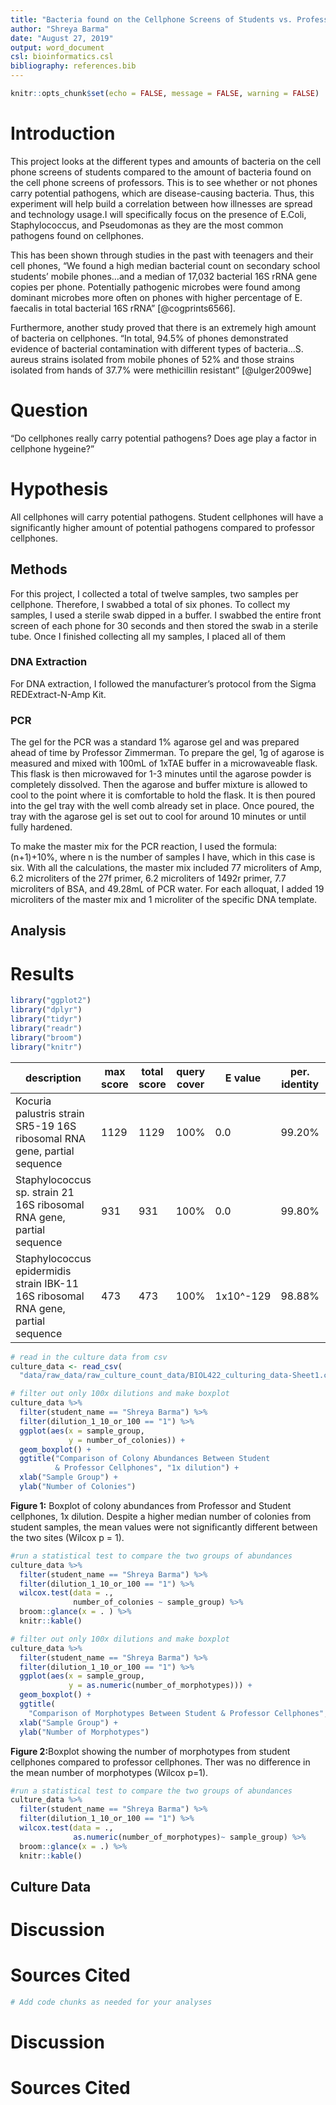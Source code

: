 ```yaml
---
title: "Bacteria found on the Cellphone Screens of Students vs. Professors"
author: "Shreya Barma"
date: "August 27, 2019"
output: word_document
csl: bioinformatics.csl
bibliography: references.bib
---
```


```r
knitr::opts_chunk$set(echo = FALSE, message = FALSE, warning = FALSE)
```

# Introduction

This project looks at the different types and amounts of bacteria on the cell 
phone screens of students compared to the amount of bacteria found on the cell
phone screens of professors. This is to see whether or not phones carry 
potential pathogens, which are disease-causing bacteria. Thus, this experiment 
will help build a correlation between how illnesses are spread and technology 
usage.I will specifically focus on the presence of E.Coli, Staphylococcus, and 
Pseudomonas as they are the most common pathogens found on cellphones. 

This has been shown through studies in the past with teenagers and their cell 
phones, "We found a high median bacterial count on secondary school students’ 
mobile phones...and a median of 17,032 bacterial 16S rRNA gene copies per phone.
Potentially pathogenic microbes were found among dominant microbes more often on
phones with higher percentage of E. faecalis in total bacterial 16S rRNA" 
[@cogprints6566]. 

Furthermore, another study proved that there is an extremely high amount of 
bacteria on cellphones. "In total, 94.5% of phones demonstrated evidence of 
bacterial contamination with different types of bacteria...S. aureus strains 
isolated from mobile phones of 52% and those strains isolated from hands of 
37.7% were methicillin resistant" [@ulger2009we]




# Question

"Do cellphones really carry potential pathogens? Does age play a factor in 
cellphone hygeine?" 

# Hypothesis 

All cellphones will carry potential pathogens. Student cellphones will have a 
significantly higher amount of potential pathogens compared to professor 
cellphones. 

## Methods

For this project, I collected a total of twelve samples, two samples per 
cellphone. Therefore, I swabbed a total of six phones. To collect my samples, 
I used a sterile swab dipped in a buffer. I swabbed the entire front screen of 
each phone for 30 seconds and then stored the swab in a sterile tube. Once I 
finished collecting all my samples, I placed all of them 

### DNA Extraction 
For DNA extraction, I followed the manufacturer's protocol from the Sigma 
REDExtract-N-Amp Kit. 

### PCR
The gel for the PCR was a standard 1% agarose gel and was prepared ahead of 
time by Professor Zimmerman. To prepare the gel, 1g of agarose is measured and 
mixed with 100mL of 1xTAE buffer in a microwaveable flask. This flask is then 
microwaved for 1-3 minutes until the agarose powder is completely dissolved. 
Then the agarose and buffer mixture is allowed to cool to the point where it is 
comfortable to hold the flask. It is then poured into the gel tray with the well
comb already set in place. Once poured, the tray with the agarose gel is set out
to cool for around 10 minutes or until fully hardened. 

To make the master mix for the PCR reaction, I used the formula: (n+1)+10%, 
where n is the number of samples I have, which in this case is six. With all 
the calculations, the master mix included 77 microliters of Amp, 6.2 microliters
of the 27f primer, 6.2 microliters of 1492r primer, 7.7 microliters of BSA, and 
49.28mL of PCR water. For each alloquat, I added 19 microliters of the master 
mix and 1 microliter of the specific DNA template.




## Analysis

# Results

```r
library("ggplot2")
library("dplyr")
library("tidyr")
library("readr")
library("broom")
library("knitr")
```

| description                                                                       | max score | total score | query cover | E value   | per. identity | Accession  |
|-----------------------------------------------------------------------------------|-----------|-------------|-------------|-----------|---------------|------------|
| Kocuria palustris strain SR5-19 16S ribosomal RNA gene, partial sequence          | 1129      | 1129        | 100%        | 0.0       | 99.20%        | MN421514.1 |
| Staphylococcus sp. strain 21 16S ribosomal RNA gene, partial sequence             | 931       | 931         | 100%        | 0.0       | 99.80%        | MK465362.1 |
| Staphylococcus epidermidis strain IBK-11 16S ribosomal RNA gene, partial sequence | 473       | 473         | 100%        | 1x10^-129 | 98.88%        | MN428237.1 |


```r
# read in the culture data from csv
culture_data <- read_csv(
  "data/raw_data/raw_culture_count_data/BIOL422_culturing_data-Sheet1.csv")
```

```r
# filter out only 100x dilutions and make boxplot
culture_data %>%
  filter(student_name == "Shreya Barma") %>%
  filter(dilution_1_10_or_100 == "1") %>%
  ggplot(aes(x = sample_group,
             y = number_of_colonies)) +
  geom_boxplot() +
  ggtitle("Comparison of Colony Abundances Between Student
          & Professor Cellphones", "1x dilution") +
  xlab("Sample Group") +
  ylab("Number of Colonies")
```

**Figure 1:** Boxplot of colony abundances from Professor and Student cellphones, 1x dilution. Despite a higher median number of colonies from student samples, the mean values were not significantly different between the two sites (Wilcox p = 1). 

```r
#run a statistical test to compare the two groups of abundances
culture_data %>%
  filter(student_name == "Shreya Barma") %>%
  filter(dilution_1_10_or_100 == "1") %>%
  wilcox.test(data = .,
              number_of_colonies ~ sample_group) %>%
  broom::glance(x = . ) %>%
  knitr::kable()
```

```r
# filter out only 100x dilutions and make boxplot
culture_data %>%
  filter(student_name == "Shreya Barma") %>%
  filter(dilution_1_10_or_100 == "1") %>%
  ggplot(aes(x = sample_group,
             y = as.numeric(number_of_morphotypes))) +
  geom_boxplot() +
  ggtitle(
    "Comparison of Morphotypes Between Student & Professor Cellphones", "1x dilution") +
  xlab("Sample Group") +
  ylab("Number of Morphotypes")
```


**Figure 2:**Boxplot showing the number of morphotypes from student cellphones compared to professor cellphones. Ther was no difference in the mean number of morphotypes (Wilcox p=1).

```r
#run a statistical test to compare the two groups of abundances
culture_data %>%
  filter(student_name == "Shreya Barma") %>%
  filter(dilution_1_10_or_100 == "1") %>%
  wilcox.test(data = .,
              as.numeric(number_of_morphotypes)~ sample_group) %>%
  broom::glance(x = .) %>%
  knitr::kable()
```
  

## Culture Data

# Discussion

# Sources Cited
```r
# Add code chunks as needed for your analyses
```

# Discussion

# Sources Cited
